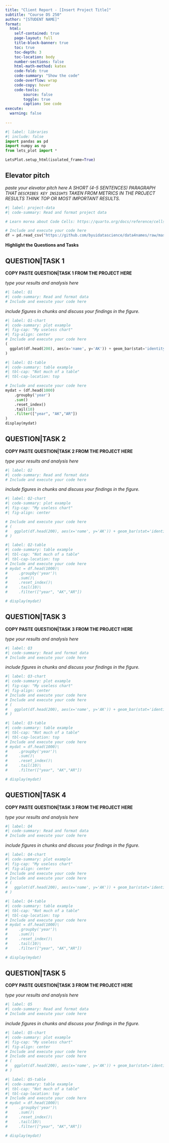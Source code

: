 ```yaml
---
title: "Client Report - [Insert Project Title]"
subtitle: "Course DS 250"
author: "[STUDENT NAME]"
format:
  html:
    self-contained: true
    page-layout: full
    title-block-banner: true
    toc: true
    toc-depth: 3
    toc-location: body
    number-sections: false
    html-math-method: katex
    code-fold: true
    code-summary: "Show the code"
    code-overflow: wrap
    code-copy: hover
    code-tools:
        source: false
        toggle: true
        caption: See code
execute: 
  warning: false
    
---
```


```python
#| label: libraries
#| include: false
import pandas as pd
import numpy as np
from lets_plot import *

LetsPlot.setup_html(isolated_frame=True)
```


## Elevator pitch

_paste your elevator pitch here_
_A SHORT (4-5 SENTENCES) PARAGRAPH THAT `DESCRIBES KEY INSIGHTS` TAKEN FROM METRICS IN THE PROJECT RESULTS THINK TOP OR MOST IMPORTANT RESULTS._

```python
#| label: project-data
#| code-summary: Read and format project data

# Learn morea about Code Cells: https://quarto.org/docs/reference/cells/cells-jupyter.html

# Include and execute your code here
df = pd.read_csv("https://github.com/byuidatascience/data4names/raw/master/data-raw/names_year/names_year.csv")
```

__Highlight the Questions and Tasks__

## QUESTION|TASK 1

__COPY PASTE QUESTION|TASK 1 FROM THE PROJECT HERE__

_type your results and analysis here_

```python
#| label: Q1
#| code-summary: Read and format data
# Include and execute your code here


```

_include figures in chunks and discuss your findings in the figure._

```python
#| label: Q1-chart
#| code-summary: plot example
#| fig-cap: "My useless chart"
#| fig-align: center
# Include and execute your code here
(
  ggplot(df.head(200), aes(x='name', y='AK')) + geom_bar(stat='identity')
)
```


```python
#| label: Q1-table
#| code-summary: table example
#| tbl-cap: "Not much of a table"
#| tbl-cap-location: top

# Include and execute your code here
mydat = (df.head(1000)
    .groupby('year')
    .sum()
    .reset_index()
    .tail(10)
    .filter(["year", "AK","AR"])
)
display(mydat)

```


## QUESTION|TASK 2

__COPY PASTE QUESTION|TASK 2 FROM THE PROJECT HERE__

_type your results and analysis here_

```python
#| label: Q2
#| code-summary: Read and format data
# Include and execute your code here


```

_include figures in chunks and discuss your findings in the figure._

```python
#| label: Q2-chart
#| code-summary: plot example
#| fig-cap: "My useless chart"
#| fig-align: center

# Include and execute your code here
# (
#   ggplot(df.head(200), aes(x='name', y='AK')) + geom_bar(stat='identity')
# )

```


```python
#| label: Q2-table
#| code-summary: table example
#| tbl-cap: "Not much of a table"
#| tbl-cap-location: top
# Include and execute your code here
# mydat = df.head(1000)\
#     .groupby('year')\
#     .sum()\
#     .reset_index()\
#     .tail(10)\
#     .filter(["year", "AK","AR"])

# display(mydat)

```


## QUESTION|TASK 3

__COPY PASTE QUESTION|TASK 3 FROM THE PROJECT HERE__

_type your results and analysis here_

```python
#| label: Q3
#| code-summary: Read and format data
# Include and execute your code here


```

_include figures in chunks and discuss your findings in the figure._

```python
#| label: Q3-chart
#| code-summary: plot example
#| fig-cap: "My useless chart"
#| fig-align: center
# Include and execute your code here
# Include and execute your code here
# (
#   ggplot(df.head(200), aes(x='name', y='AK')) + geom_bar(stat='identity')
# )
```


```python
#| label: Q3-table
#| code-summary: table example
#| tbl-cap: "Not much of a table"
#| tbl-cap-location: top
# Include and execute your code here
# mydat = df.head(1000)\
#     .groupby('year')\
#     .sum()\
#     .reset_index()\
#     .tail(10)\
#     .filter(["year", "AK","AR"])

# display(mydat)

```

## QUESTION|TASK 4

__COPY PASTE QUESTION|TASK 3 FROM THE PROJECT HERE__

_type your results and analysis here_

```python
#| label: Q4
#| code-summary: Read and format data
# Include and execute your code here


```

_include figures in chunks and discuss your findings in the figure._

```python
#| label: Q4-chart
#| code-summary: plot example
#| fig-cap: "My useless chart"
#| fig-align: center
# Include and execute your code here
# Include and execute your code here
# (
#   ggplot(df.head(200), aes(x='name', y='AK')) + geom_bar(stat='identity')
# )
```


```python
#| label: Q4-table
#| code-summary: table example
#| tbl-cap: "Not much of a table"
#| tbl-cap-location: top
# Include and execute your code here
# mydat = df.head(1000)\
#     .groupby('year')\
#     .sum()\
#     .reset_index()\
#     .tail(10)\
#     .filter(["year", "AK","AR"])

# display(mydat)

```

## QUESTION|TASK 5

__COPY PASTE QUESTION|TASK 3 FROM THE PROJECT HERE__

_type your results and analysis here_

```python
#| label: Q5
#| code-summary: Read and format data
# Include and execute your code here


```

_include figures in chunks and discuss your findings in the figure._

```python
#| label: Q5-chart
#| code-summary: plot example
#| fig-cap: "My useless chart"
#| fig-align: center
# Include and execute your code here
# Include and execute your code here
# (
#   ggplot(df.head(200), aes(x='name', y='AK')) + geom_bar(stat='identity')
# )
```


```python
#| label: Q5-table
#| code-summary: table example
#| tbl-cap: "Not much of a table"
#| tbl-cap-location: top
# Include and execute your code here
# mydat = df.head(1000)\
#     .groupby('year')\
#     .sum()\
#     .reset_index()\
#     .tail(10)\
#     .filter(["year", "AK","AR"])

# display(mydat)

```